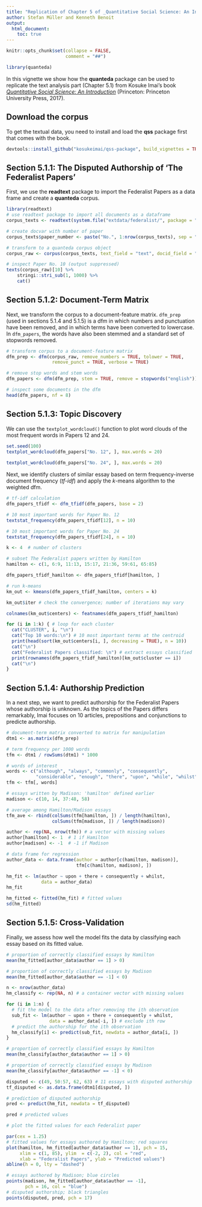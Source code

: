 ```yaml
---
title: "Replication of Chapter 5 of _Quantitative Social Science: An Introduction_"
author: Stefan Müller and Kenneth Benoit
output: 
  html_document:
    toc: true
---
```


```r
knitr::opts_chunk$set(collapse = FALSE, 
                      comment = "##")
```

    
```r
library(quanteda)
```


In this vignette we show how the **quanteda** package can be used to replicate the text analysis part (Chapter 5.1) from Kosuke Imai's book [*Quantitative Social Science: An Introduction*](http://qss.princeton.press) (Princeton: Princeton University Press, 2017).

## Download the corpus

To get the textual data, you need to install and load the **qss** package first that comes with the book. 

```r
devtools::install_github("kosukeimai/qss-package", build_vignettes = TRUE)
```

## Section 5.1.1: The Disputed Authorship of ‘The Federalist Papers’

First, we use the **readtext** package to import the Federalist Papers as a data frame and create a **quanteda** corpus. 

```r
library(readtext)
# use readtext package to import all documents as a dataframe
corpus_texts <- readtext(system.file("extdata/federalist/", package = "qss"))

# create docvar with number of paper
corpus_texts$paper_number <- paste("No.", 1:nrow(corpus_texts), sep = " ")

# transform to a quanteda corpus object
corpus_raw <- corpus(corpus_texts, text_field = "text", docid_field = "paper_number")
```

```r
# inspect Paper No. 10 (output suppressed)
texts(corpus_raw)[10] %>% 
    stringi::stri_sub(1, 1000) %>% 
    cat()
```


## Section 5.1.2: Document-Term Matrix

Next, we transform the corpus to a document-feature matrix. `dfm_prep` (used in sections 5.1.4 and 5.1.5) is a dfm in which numbers and punctuation have been removed, and in which terms have been converted to lowercase. In `dfm_papers`, the words have also been stemmed and a standard set of stopwords removed.

```r
# transform corpus to a document-feature matrix
dfm_prep <- dfm(corpus_raw, remove_numbers = TRUE, tolower = TRUE,
                 remove_punct = TRUE, verbose = TRUE)

# remove stop words and stem words
dfm_papers <- dfm(dfm_prep, stem = TRUE, remove = stopwords("english"))

# inspect some documents in the dfm
head(dfm_papers, nf = 8)
```

## Section 5.1.3: Topic Discovery

We can use the `textplot_wordcloud()` function to plot word clouds of the most frequent words in Papers 12 and 24.

```r
set.seed(100)
textplot_wordcloud(dfm_papers["No. 12", ], max.words = 20)
  
textplot_wordcloud(dfm_papers["No. 24", ], max.words = 20)
```

Next, we identify clusters of similar essay based on term frequency-inverse document frequency (*tf-idf*) and apply the $k$-means algorithm to the weighted dfm. 

```r
# tf-idf calculation
dfm_papers_tfidf <- dfm_tfidf(dfm_papers, base = 2)

# 10 most important words for Paper No. 12
textstat_frequency(dfm_papers_tfidf[12], n = 10)

# 10 most important words for Paper No. 24
textstat_frequency(dfm_papers_tfidf[24], n = 10)
```

```r
k <- 4  # number of clusters

# subset The Federalist papers written by Hamilton
hamilton <- c(1, 6:9, 11:13, 15:17, 21:36, 59:61, 65:85)

dfm_papers_tfidf_hamilton <- dfm_papers_tfidf[hamilton, ]

# run k-means
km_out <- kmeans(dfm_papers_tfidf_hamilton, centers = k)

km_out$iter # check the convergence; number of iterations may vary

colnames(km_out$centers) <- featnames(dfm_papers_tfidf_hamilton)

for (i in 1:k) { # loop for each cluster
  cat("CLUSTER", i, "\n")
  cat("Top 10 words:\n") # 10 most important terms at the centroid
  print(head(sort(km_out$centers[i, ], decreasing = TRUE), n = 10))
  cat("\n")
  cat("Federalist Papers classified: \n") # extract essays classified
  print(rownames(dfm_papers_tfidf_hamilton)[km_out$cluster == i])
  cat("\n")
}

```

## Section 5.1.4: Authorship Prediction

In a next step, we want to predict authorship for the Federalist Papers whose authorship is unknown. As the topics of the Papers differs remarkably, Imai focuses on 10 articles, prepositions and conjunctions to predicte authorship.

```r
# document-term matrix converted to matrix for manipulation
dtm1 <- as.matrix(dfm_prep)

# term frequency per 1000 words
tfm <- dtm1 / rowSums(dtm1) * 1000 

# words of interest
words <- c("although", "always", "commonly", "consequently",
           "considerable", "enough", "there", "upon", "while", "whilst")
tfm <- tfm[, words]

# essays written by Madison: 'hamilton' defined earlier
madison <- c(10, 14, 37:48, 58)

# average among Hamilton/Madison essays
tfm_ave <- rbind(colSums(tfm[hamilton, ]) / length(hamilton),
                 colSums(tfm[madison, ]) / length(madison))

author <- rep(NA, nrow(tfm)) # a vector with missing values
author[hamilton] <- 1  # 1 if Hamilton
author[madison] <- -1  # -1 if Madison

# data frame for regression
author_data <- data.frame(author = author[c(hamilton, madison)],
                          tfm[c(hamilton, madison), ])

hm_fit <- lm(author ~ upon + there + consequently + whilst,
             data = author_data)
hm_fit

hm_fitted <- fitted(hm_fit) # fitted values
sd(hm_fitted)
```

## Section 5.1.5: Cross-Validation

Finally, we assess how well the model fits the data by classifying each essay based on its fitted value.

```r
# proportion of correctly classified essays by Hamilton
mean(hm_fitted[author_data$author == 1] > 0)

# proportion of correctly classified essays by Madison
mean(hm_fitted[author_data$author == -1] < 0)

n <- nrow(author_data)
hm_classify <- rep(NA, n) # a container vector with missing values

for (i in 1:n) {
  # fit the model to the data after removing the ith observation
  sub_fit <- lm(author ~ upon + there + consequently + whilst,
                data = author_data[-i, ]) # exclude ith row
  # predict the authorship for the ith observation
  hm_classify[i] <- predict(sub_fit, newdata = author_data[i, ])
}

# proportion of correctly classified essays by Hamilton
mean(hm_classify[author_data$author == 1] > 0)

# proportion of correctly classified essays by Madison
mean(hm_classify[author_data$author == -1] < 0)

disputed <- c(49, 50:57, 62, 63) # 11 essays with disputed authorship
tf_disputed <- as.data.frame(dtm1[disputed, ])

# prediction of disputed authorship
pred <- predict(hm_fit, newdata = tf_disputed)

pred # predicted values

# plot the fitted values for each Federalist paper

par(cex = 1.25)
# fitted values for essays authored by Hamilton; red squares
plot(hamilton, hm_fitted[author_data$author == 1], pch = 15,
     xlim = c(1, 85), ylim  = c(-2, 2), col = "red",
     xlab = "Federalist Papers", ylab = "Predicted values")
abline(h = 0, lty = "dashed")

# essays authored by Madison; blue circles
points(madison, hm_fitted[author_data$author == -1],
       pch = 16, col = "blue")
# disputed authorship; black triangles
points(disputed, pred, pch = 17)
```
